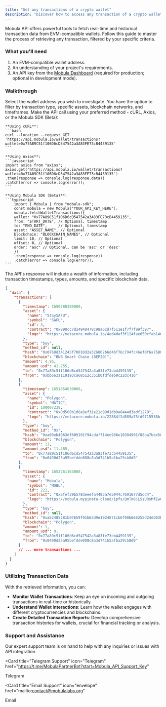 ```yaml
---
title: "Get any transactions of a crypto wallet"
description: "Discover how to access any transaction of a crypto wallet using the Mobula API. This guide provides insights on fetching real-time and historical transaction data for any EVM-compatible wallet, with options for filtering and detailed analysis."
---
```


Mobula API offers powerful tools to fetch real-time and historical transaction data from EVM-compatible wallets. Follow this guide to master the process of retrieving any transaction, filtered by your specific criteria.

### What you'll need

1. An EVM-compatible wallet address.
2. An understanding of your project's requirements.
3. An API key from the [Mobula Dashboard](https://admin.mobula.fi) (required for production; optional in development mode).

### Walkthrough

<Steps>
  <Step title="Configure Your Query">
    Select the wallet address you wish to investigate. You have the option to filter by transaction type, specific assets, blockchain networks, and timeframes.
  </Step>

  <Step title="Initiate the API Request">
    Make the API call using your preferred method - cURL, Axios, or the Mobula SDK (Beta):

    **Using cURL**:
    ```bash
    curl --location --request GET 'https://api.mobula.io/wallet/transactions?wallet=0x77A89C51f106D6cD547542a3A83FE73cB4459135'
    ```

    **Using Axios**:
    ```javascript
    import axios from "axios";
    axios.get('https://api.mobula.io/wallet/transactions?wallet=0x77A89C51f106D6cD547542a3A83FE73cB4459135')
    .then(response => console.log(response.data))
    .catch(error => console.log(error));
    ```

    **Using Mobula SDK (Beta)**:
    ```typescript
        import { Mobula } from "mobula-sdk";
        const mobula = new Mobula("YOUR_API_KEY_HERE");
        mobula.fetchWalletTransactions({
        wallet: "0x77A89C51f106D6cD547542a3A83FE73cB4459135",
        from: "START_DATE", // Optional, timestamp
        to: "END_DATE",     // Optional, timestamp
        asset: "ASSET_NAME", // Optional
        blockchain: "BLOCKCHAIN_NAMES", // Optional
        limit: 10, // Optional
        offset: 0, // Optional
        order: "asc" // Optional, can be 'asc' or 'desc'
        })
        .then(response => console.log(response))
        .catch(error => console.log(error));
    ```

  </Step>

  <Step title="Examine the Transaction Details">
    The API's response will include a wealth of information, including transaction timestamps, types, amounts, and specific blockchain data.

```json
{
  "data": {
    "transactions": [
      {
        "timestamp": 1650788305000,
        "asset": {
          "name": "StaySAFU",
          "symbol": "SAFU",
          "id": 3,
          "contract": "0x890cc7d14948478c98a6cd7f511e1f7f7f99f397",
          "logo": "https://metacore.mobula.io/4ed4daf3f124fae650cfab146ae7348cdb62920bc25bf6408698654835192a1b.png"
        },
        "type": "buy",
        "method_id": null,
        "hash": "0x0768d341245f70010d2a326062b6d46f76c794fc46ef0f6a75802cf66493cc54",
        "blockchain": "BNB Smart Chain (BEP20)",
        "amount": 4.95,
        "amount_usd": 41.255,
        "to": "0x77a89c51f106d6cd547542a3a83fe73cb4459135",
        "from": "0xbb663a119193ca68512c351b0fdfdeb9c22dc416"
      },
      {
        "timestamp": 1651854030000,
        "asset": {
          "name": "Polygon",
          "symbol": "MATIC",
          "id": 100007238,
          "contract": "0x0d500b1d8e8ef31e21c99d1db9a6444d3adf1270",
          "logo": "https://metacore.mobula.io/22884f2d889a75fd9715538bf8c4ffedfd91766e8b3a886128dd9495521deca7.png"
        },
        "type": "buy",
        "method_id": "0x",
        "hash": "0xa09eb4063df609101f94cdaff14ee936e10304501f88ba7bee58b290f86db3b9",
        "blockchain": "Polygon",
        "amount": 11,
        "amount_usd": 11.485,
        "to": "0x77a89c51f106d6cd547542a3a83fe73cb4459135",
        "from": "0x0490d25a95befdde088c8a3d741b5afba29cb8d9"
      },
      {
        "timestamp": 1652261163000,
        "asset": {
          "name": "Mobula",
          "symbol": "MOBL",
          "id": 222,
          "contract": "0x5fef39b578deeefa4485a7e5944c7691677d5dd4",
          "logo": "https://mobula.mypinata.cloud/ipfs/QmTn6CLSsURsMfEwQA4o5SwBJKjrHJrtuYcNKd14kdJ77o?pinataGatewayToken=WQn5Yv-xwpvoa6O4Kc6yMwL4kG-UCFSmo0FL2pcIRAdN-V8XYVaL7udtsC7R3_Nm"
        },
        "type": "buy",
        "method_id": null,
        "hash": "0xa52485281b07659f91b63d9e1924871cb6f90b666255d24dd03bd0febed0cdaf",
        "blockchain": "Polygon",
        "amount": 1,
        "amount_usd": 0,
        "to": "0x77a89c51f106d6cd547542a3a83fe73cb4459135",
        "from": "0x0490d25a95befdde088c8a3d741b5afba29cb8d9"
      }
      // ... more transactions ...
    ]
  }
}
```

  </Step>
</Steps>

### Utilizing Transaction Data

With the retrieved information, you can:

- **Monitor Wallet Transactions**: Keep an eye on incoming and outgoing transactions in real-time or historically.
- **Understand Wallet Interactions**: Learn how the wallet engages with different cryptocurrencies and blockchains.
- **Create Detailed Transaction Reports**: Develop comprehensive transaction histories for wallets, crucial for financial tracking or analysis.

### Support and Assistance

Our expert support team is on hand to help with any inquiries or issues with API integration.

<CardGroup>

<Card
  title="Telegram Support"
  icon="Telegram"
  href="https://t.me/MobulaPartnerBot?start=Mobula_API_Support_Key"
>
  Telegram
</Card>

<Card
  title="Email Support"
  icon="envelope"
  href="mailto:contact@mobulalabs.org"
>
  Email
</Card>
</CardGroup>
